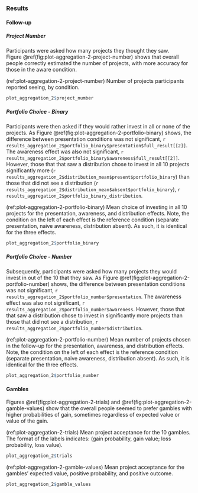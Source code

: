 ### Results {#results-aggregation-2-appendix}

#### Follow-up

##### Project Number

Participants were asked how many projects they thought they saw.
Figure \@ref(fig:plot-aggregation-2-project-number) shows that overall people
correctly estimated the number of projects, with more accuracy for those in the
aware condition.

(ref:plot-aggregation-2-project-number) Number of projects participants reported seeing, by condition.

```r
plot_aggregation_2$project_number
```

##### Portfolio Choice - Binary

Participants were then asked if they would rather invest in all or none of the
projects. As Figure \@ref(fig:plot-aggregation-2-portfolio-binary) shows, the
difference between presentation conditions was not significant,
`r results_aggregation_2$portfolio_binary$presentation$full_result[[2]]`. The
awareness effect was also not significant,
`r results_aggregation_2$portfolio_binary$awareness$full_result[[2]]`. However,
those that that saw a distribution chose to invest in all 10 projects
significantly more
(`r results_aggregation_2$distribution_mean$present$portfolio_binary`) than
those that did not see a distribution
(`r results_aggregation_2$distribution_mean$absent$portfolio_binary`),
`r results_aggregation_2$portfolio_binary_distribution`.

(ref:plot-aggregation-2-portfolio-binary) Mean choice of investing in all 10 projects for the presentation, awareness, and distribution effects. Note, the condition on the left of each effect is the reference condition (separate presentation, naive awareness, distribution absent). As such, it is identical for the three effects.

```r
plot_aggregation_2$portfolio_binary
```

##### Portfolio Choice - Number

Subsequently, participants were asked how many projects they would invest in out
of the 10 that they saw. As
Figure \@ref(fig:plot-aggregation-2-portfolio-number) shows, the difference
between presentation conditions was not significant,
`r results_aggregation_2$portfolio_number$presentation`. The awareness effect
was also not significant, `r results_aggregation_2$portfolio_number$awareness`.
However, those that that saw a distribution chose to invest in significantly
more projects than those that did not see a distribution,
`r results_aggregation_2$portfolio_number$distribution`.

(ref:plot-aggregation-2-portfolio-number) Mean number of projects chosen in the follow-up for the presentation, awareness, and distribution effects. Note, the condition on the left of each effect is the reference condition (separate presentation, naive awareness, distribution absent). As such, it is identical for the three effects.

```r
plot_aggregation_2$portfolio_number
```

#### Gambles

Figures \@ref(fig:plot-aggregation-2-trials)
and \@ref(fig:plot-aggregation-2-gamble-values) show that the overall people
seemed to prefer gambles with higher probabilities of gain, sometimes regardless
of expected value or value of the gain.

(ref:plot-aggregation-2-trials) Mean project acceptance for the 10 gambles. The format of the labels indicates: (gain probability, gain value; loss probability, loss value).

```r
plot_aggregation_2$trials
```

(ref:plot-aggregation-2-gamble-values) Mean project acceptance for the gambles' expected value, positive probability, and positive outcome.

```r
plot_aggregation_2$gamble_values
```
